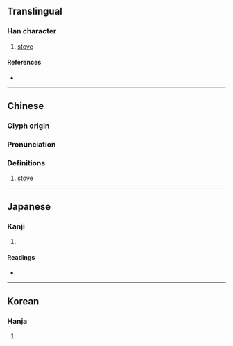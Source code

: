 {{character info}}
==Translingual==

===Han character===
{{Han char|rn=86|rad=火|as=06|sn=10|four=94814|canj=FGG|ids=⿰火圭}}

# [[stove]]

====References====
* {{Han ref|kx=0670.090|dkj=19004|dj=1079.050|hdz=32198.140|uh=70D3|ud=28883|bh=D26B|bd=53867}}

----

==Chinese==
{{zh-forms}}

===Glyph origin===
{{Han etym}}

===Pronunciation===
{{zh-pron
|m=wēi
|c=gwing2
|mc=y
|oc=y
|cat=n
}}

===Definitions===
{{zh-hanzi}}

# [[stove]]

----

==Japanese==

===Kanji===
{{ja-kanji|grade=|rs=火06}}

# {{l|en|stove}}

====Readings====
* {{ja-readings|on=[[えい]] (ei), [[え]] (e), [[けい]] (kei), [[きょう]] (kyō)|kun=[[かまど]] (kamado)}}

----

==Korean==

===Hanja===
{{ko-hanja|hangeul=계|eumhun=|rv=gye|mr=kye|y=kyey}}

# {{l|en|stove}}